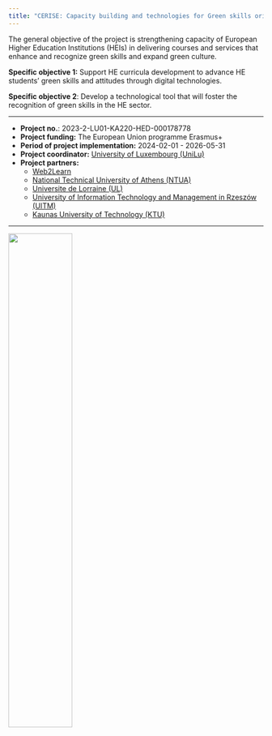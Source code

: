 ```yaml
---
title: "CERISE: Capacity building and technologies for Green skills orientedness at European Universities"
---
```





The general objective of the project is strengthening capacity of European Higher Education Institutions (HEIs) in delivering courses and services that enhance and recognize green skills and expand green culture. 

**Specific objective 1:** Support HE curricula development to advance HE students’ green skills and attitudes through digital technologies.  

**Specific objective 2**: Develop a technological tool that will foster the recognition of green skills in the HE sector. 


---

 - **Project no.**: 2023-2-LU01-KA220-HED-000178778
 - **Project funding:** The European Union programme Erasmus+
 - **Period of project implementation:** 2024-02-01 - 2026-05-31
 - **Project coordinator:** [University of Luxembourg (UniLu)](www.uni.lu)
 - **Project partners:** 
   - [Web2Learn](www.web2learn.eu) 
   - [National Technical University of Athens (NTUA)](www.ntua.gr)
   - [Universite de Lorraine (UL)](www.univ-lorraine.fr)
   - [University of Information Technology and Management in Rzeszów (UITM)](www.wsiz.rzeszow.pl)
   - [Kaunas University of Technology (KTU)](https://en.ktu.edu/projects/capacity-building-and-technologies-for-green-skills-orientedness-at-european-universities-cerise/)


---

![](assets/img/1680161519-kl-EN%20Co-funded%20by%20the%20EU_POS.jpg){width=50%}

